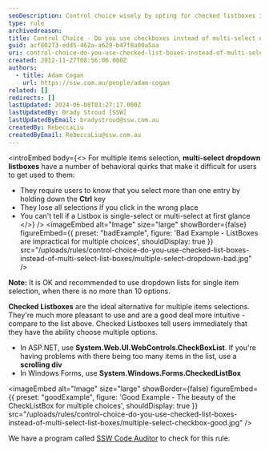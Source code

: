 ```yaml
---
seoDescription: Control choice wisely by opting for checked listboxes instead of multi-select dropdowns, ensuring a more intuitive and user-friendly experience.
type: rule
archivedreason:
title: Control Choice - Do you use checkboxes instead of multi-select dropdowns?
guid: acf80273-edd5-462a-a629-b47f8a00a5aa
uri: control-choice-do-you-use-checked-list-boxes-instead-of-multi-select-list-boxes
created: 2012-11-27T08:56:06.000Z
authors:
  - title: Adam Cogan
    url: https://ssw.com.au/people/adam-cogan
related: []
redirects: []
lastUpdated: 2024-06-08T03:27:17.000Z
lastUpdatedBy: Brady Stroud [SSW]
lastUpdatedByEmail: bradystroud@ssw.com.au
createdBy: RebeccaLiu
createdByEmail: RebeccaLiu@ssw.com.au
---
```


<introEmbed
  body={<>
For multiple items selection, **multi-select dropdown listboxes** have a number of behavioral quirks that make it difficult for users to get used to them:

- They require users to know that you select more than one entry by holding down the **Ctrl** key
- They lose all selections if you click in the wrong place
- You can't tell if a Listbox is single-select or multi-select at first glance
  </>}
/>
<imageEmbed
  alt="Image"
  size="large"
  showBorder={false}
  figureEmbed={{
    preset: "badExample",
    figure: 'Bad Example - ListBoxes are impractical for multiple choices',
    shouldDisplay: true
  }}
  src="/uploads/rules/control-choice-do-you-use-checked-list-boxes-instead-of-multi-select-list-boxes/multiple-select-dropdown-bad.jpg"
/>

**Note:** It is OK and recommended to use dropdown lists for single item selection, when there is no more than 10 options.

**Checked Listboxes** are the ideal alternative for multiple items selections. They're much more pleasant to use and are a good deal more intuitive - compare to the list above. Checked Listboxes tell users immediately that they have the ability choose multiple options.

- In ASP.NET, use **System.Web.UI.WebControls.CheckBoxList**. If you're having problems with there being too many items in the list, use a **scrolling div**
- In Windows Forms, use **System.Windows.Forms.CheckedListBox**

<imageEmbed
  alt="Image"
  size="large"
  showBorder={false}
  figureEmbed={{
    preset: "goodExample",
    figure: 'Good Example - The beauty of the CheckListBox for multiple choices',
    shouldDisplay: true
  }}
  src="/uploads/rules/control-choice-do-you-use-checked-list-boxes-instead-of-multi-select-list-boxes/multiple-select-checkbox-good.jpg"
/>

We have a program called [SSW Code Auditor](https://www.ssw.com.au/ssw/codeauditor/) to check for this rule.
